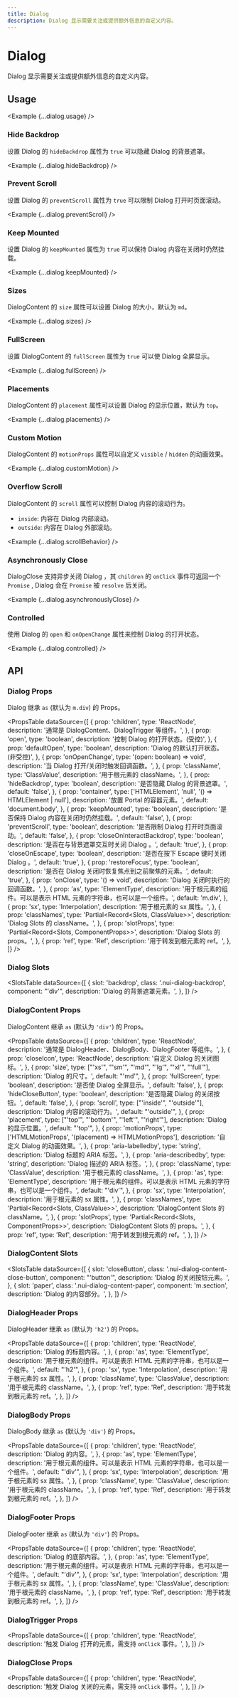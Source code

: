 ```yaml
---
title: Dialog
description: Dialog 显示需要关注或提供额外信息的自定义内容。
---
```



# Dialog

Dialog 显示需要关注或提供额外信息的自定义内容。

<ComponentLinks component='dialog' ariaCompatible />

## Usage

<Example {...dialog.usage} />

### Hide Backdrop

设置 Dialog 的 `hideBackdrop` 属性为 `true` 可以隐藏 Dialog 的背景遮罩。

<Example {...dialog.hideBackdrop} />

### Prevent Scroll

设置 Dialog 的 `preventScroll` 属性为 `true` 可以限制 Dialog 打开时页面滚动。

<Example {...dialog.preventScroll} />

### Keep Mounted

设置 Dialog 的 `keepMounted` 属性为 `true` 可以保持 Dialog 内容在关闭时仍然挂载。

<Example {...dialog.keepMounted} />

### Sizes

DialogContent 的 `size` 属性可以设置 Dialog 的大小，默认为 `md`。

<Example {...dialog.sizes} />

### FullScreen

设置 DialogContent 的 `fullScreen` 属性为 `true` 可以使 Dialog 全屏显示。

<Example {...dialog.fullScreen} />

### Placements

DialogContent 的 `placement` 属性可以设置 Dialog 的显示位置，默认为 `top`。

<Example {...dialog.placements} />

### Custom Motion

DialogContent 的 `motionProps` 属性可以自定义 `visible` / `hidden` 的动画效果。

<Example {...dialog.customMotion} />

### Overflow Scroll

DialogContent 的 `scroll` 属性可以控制 Dialog 内容的滚动行为。

- `inside`: 内容在 Dialog 内部滚动。
- `outside`: 内容在 Dialog 外部滚动。

<Example {...dialog.scrollBehavior} />

### Asynchronously Close

DialogClose 支持异步关闭 Dialog ，其 `children` 的 `onClick` 事件可返回一个 `Promise` , Dialog 会在 `Promise` 被 `resolve` 后关闭。

<Example {...dialog.asynchronouslyClose} />

### Controlled

使用 Dialog 的 `open` 和 `onOpenChange` 属性来控制 Dialog 的打开状态。

<Example {...dialog.controlled} />

## API

### Dialog Props

Dialog 继承 `as` (默认为 `m.div`) 的 Props。

<PropsTable
  dataSource={[
    {
      prop: 'children',
      type: 'ReactNode',
      description: '通常是 DialogContent、DialogTrigger 等组件。',
    },
    {
      prop: 'open',
      type: 'boolean',
      description: '控制 Dialog 的打开状态。(受控)',
    },
    {
      prop: 'defaultOpen',
      type: 'boolean',
      description: 'Dialog 的默认打开状态。(非受控)',
    },
    {
      prop: 'onOpenChange',
      type: '(open: boolean) => void',
      description: '当 Dialog 打开/关闭时触发回调函数。',
    },
    {
      prop: 'className',
      type: 'ClassValue',
      description: '用于根元素的 className。',
    },
    {
      prop: 'hideBackdrop',
      type: 'boolean',
      description: '是否隐藏 Dialog 的背景遮罩。',
      default: 'false',
    },
    {
      prop: 'container',
      type: ['HTMLElement', 'null', '() => HTMLElement | null'],
      description: '放置 Portal 的容器元素。',
      default: 'document.body',
    },
    {
      prop: 'keepMounted',
      type: 'boolean',
      description: '是否保持 Dialog 内容在关闭时仍然挂载。',
      default: 'false',
    },
    {
      prop: 'preventScroll',
      type: 'boolean',
      description: '是否限制 Dialog 打开时页面滚动。',
      default: 'false',
    },
    {
      prop: 'closeOnInteractBackdrop',
      type: 'boolean',
      description: '是否在与背景遮罩交互时关闭 Dialog 。',
      default: 'true',
    },
    {
      prop: 'closeOnEscape',
      type: 'boolean',
      description: '是否在按下 Escape 键时关闭 Dialog 。',
      default: 'true',
    },
    {
      prop: 'restoreFocus',
      type: 'boolean',
      description: '是否在 Dialog 关闭时恢复焦点到之前聚焦的元素。',
      default: 'true',
    },
    {
      prop: 'onClose',
      type: '() => void',
      description: 'Dialog 关闭时执行的回调函数。',
    },
    {
      prop: 'as',
      type: 'ElementType',
      description:
        '用于根元素的组件。可以是表示 HTML 元素的字符串，也可以是一个组件。',
      default: 'm.div',
    },
    {
      prop: 'sx',
      type: 'Interpolation',
      description: '用于根元素的 sx 属性。',
    },
    {
      prop: 'classNames',
      type: 'Partial<Record<Slots, ClassValue>>',
      description: 'Dialog Slots 的 className。',
    },
    {
      prop: 'slotProps',
      type: 'Partial<Record<Slots, ComponentProps>>',
      description: 'Dialog Slots 的 props。',
    },
    {
      prop: 'ref',
      type: 'Ref',
      description: '用于转发到根元素的 ref。',
    },
  ]}
/>

### Dialog Slots

<SlotsTable
  dataSource={[
    {
      slot: 'backdrop',
      class: '.nui-dialog-backdrop',
      component: "'div'",
      description: 'Dialog 的背景遮罩元素。',
    },
  ]}
/>

### DialogContent Props

DialogContent 继承 `as` (默认为 `'div'`) 的 Props。

<PropsTable
  dataSource={[
    {
      prop: 'children',
      type: 'ReactNode',
      description: '通常是 DialogHeader、DialogBody、DialogFooter 等组件。',
    },
    {
      prop: 'closeIcon',
      type: 'ReactNode',
      description: '自定义 Dialog 的关闭图标。',
    },
    {
      prop: 'size',
      type: ["'xs'", "'sm'", "'md'", "'lg'", "'xl'", "'full'"],
      description: 'Dialog 的尺寸。',
      default: "'md'",
    },
    {
      prop: 'fullScreen',
      type: 'boolean',
      description: '是否使 Dialog 全屏显示。',
      default: 'false',
    },
    {
      prop: 'hideCloseButton',
      type: 'boolean',
      description: '是否隐藏 Dialog 的关闭按钮。',
      default: 'false',
    },
    {
      prop: 'scroll',
      type: ["'inside'", "'outside'"],
      description: 'Dialog 内容的滚动行为。',
      default: "'outside'",
    },
    {
      prop: 'placement',
      type: ["'top'", "'bottom'", "'left'", "'right'"],
      description: 'Dialog 的显示位置。',
      default: "'top'",
    },
    {
      prop: 'motionProps',
      type: ['HTMLMotionProps', '(placement) => HTMLMotionProps'],
      description: '自定义 Dialog 的动画效果。',
    },
    {
      prop: 'aria-labelledby',
      type: 'string',
      description: 'Dialog 标题的 ARIA 标签。',
    },
    {
      prop: 'aria-describedby',
      type: 'string',
      description: 'Dialog 描述的 ARIA 标签。',
    },
    {
      prop: 'className',
      type: 'ClassValue',
      description: '用于根元素的 className。',
    },
    {
      prop: 'as',
      type: 'ElementType',
      description:
        '用于根元素的组件。可以是表示 HTML 元素的字符串，也可以是一个组件。',
      default: "'div'",
    },
    {
      prop: 'sx',
      type: 'Interpolation',
      description: '用于根元素的 sx 属性。',
    },
    {
      prop: 'classNames',
      type: 'Partial<Record<Slots, ClassValue>>',
      description: 'DialogContent Slots 的 className。',
    },
    {
      prop: 'slotProps',
      type: 'Partial<Record<Slots, ComponentProps>>',
      description: 'DialogContent Slots 的 props。',
    },
    {
      prop: 'ref',
      type: 'Ref',
      description: '用于转发到根元素的 ref。',
    },
  ]}
/>

### DialogContent Slots

<SlotsTable
  dataSource={[
    {
      slot: 'closeButton',
      class: '.nui-dialog-content-close-button',
      component: "'button'",
      description: 'Dialog 的关闭按钮元素。',
    },
    {
      slot: 'paper',
      class: '.nui-dialog-content-paper',
      component: 'm.section',
      description: 'Dialog 的内容部分。',
    },
  ]}
/>

### DialogHeader Props

DialogHeader 继承 `as` (默认为 `'h2'`) 的 Props。

<PropsTable
  dataSource={[
    {
      prop: 'children',
      type: 'ReactNode',
      description: 'Dialog 的标题内容。',
    },
    {
      prop: 'as',
      type: 'ElementType',
      description:
        '用于根元素的组件。可以是表示 HTML 元素的字符串，也可以是一个组件。',
      default: "'h2'",
    },
    {
      prop: 'sx',
      type: 'Interpolation',
      description: '用于根元素的 sx 属性。',
    },
    {
      prop: 'className',
      type: 'ClassValue',
      description: '用于根元素的 className。',
    },
    {
      prop: 'ref',
      type: 'Ref',
      description: '用于转发到根元素的 ref。',
    },
  ]}
/>

### DialogBody Props

DialogBody 继承 `as` (默认为 `'div'`) 的 Props。

<PropsTable
  dataSource={[
    {
      prop: 'children',
      type: 'ReactNode',
      description: 'Dialog 的内容。',
    },
    {
      prop: 'as',
      type: 'ElementType',
      description:
        '用于根元素的组件。可以是表示 HTML 元素的字符串，也可以是一个组件。',
      default: "'div'",
    },
    {
      prop: 'sx',
      type: 'Interpolation',
      description: '用于根元素的 sx 属性。',
    },
    {
      prop: 'className',
      type: 'ClassValue',
      description: '用于根元素的 className。',
    },
    {
      prop: 'ref',
      type: 'Ref',
      description: '用于转发到根元素的 ref。',
    },
  ]}
/>

### DialogFooter Props

DialogFooter 继承 `as` (默认为 `'div'`) 的 Props。

<PropsTable
  dataSource={[
    {
      prop: 'children',
      type: 'ReactNode',
      description: 'Dialog 的底部内容。',
    },
    {
      prop: 'as',
      type: 'ElementType',
      description:
        '用于根元素的组件。可以是表示 HTML 元素的字符串，也可以是一个组件。',
      default: "'div'",
    },
    {
      prop: 'sx',
      type: 'Interpolation',
      description: '用于根元素的 sx 属性。',
    },
    {
      prop: 'className',
      type: 'ClassValue',
      description: '用于根元素的 className。',
    },
    {
      prop: 'ref',
      type: 'Ref',
      description: '用于转发到根元素的 ref。',
    },
  ]}
/>

### DialogTrigger Props

<PropsTable
  dataSource={[
    {
      prop: 'children',
      type: 'ReactNode',
      description: '触发 Dialog 打开的元素，需支持 `onClick` 事件。',
    },
  ]}
/>

### DialogClose Props

<PropsTable
  dataSource={[
    {
      prop: 'children',
      type: 'ReactNode',
      description: '触发 Dialog 关闭的元素，需支持 `onClick` 事件。',
    },
  ]}
/>
